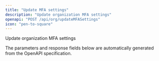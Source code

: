 ```yaml
---
title: "Update MFA settings"
description: "Update organization MFA settings"
openapi: "POST /api/org/updateMFASettings"
icon: "pen-to-square"
---
```


Update organization MFA settings

<Note>
The parameters and response fields below are automatically generated from the OpenAPI specification.
</Note>

